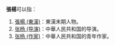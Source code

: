 '''張楊'''可以指：
# [[張楊_(東漢)|張楊 (東漢)]]：東漢末期人物。
# [[张杨_(导演)|张杨 (导演)]]：中華人民共和国的导演。
# [[张杨_(作家)|张杨 (作家)]]：中華人民共和国的青年作家。

{{消歧义|Y杨|Cat=二字张姓人名消歧义}}